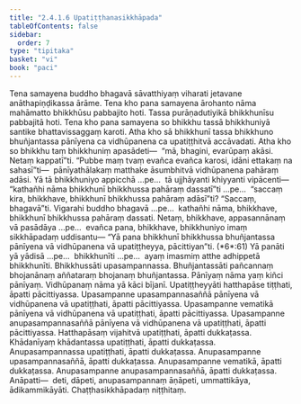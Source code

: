 ```yaml
---
title: "2.4.1.6 Upatiṭṭhanasikkhāpada"
tableOfContents: false
sidebar:
  order: 7
type: "tipitaka"
basket: "vi"
book: "paci"
---
```



<DynamicBreadcrumb />

<Division number="815" book="paci" bookNo="2" page="345">

<Paragraph number="2610" book="paci">
Tena samayena buddho bhagavā sāvatthiyaṃ viharati jetavane anāthapiṇḍikassa ārāme. Tena kho pana samayena ārohanto nāma mahāmatto bhikkhūsu pabbajito hoti. Tassa purāṇadutiyikā bhikkhunīsu pabbajitā hoti. Tena kho pana samayena so bhikkhu tassā bhikkhuniyā santike bhattavissaggaṃ karoti. Atha kho sā bhikkhunī tassa bhikkhuno bhuñjantassa pānīyena ca vidhūpanena ca upatiṭṭhitvā accāvadati. Atha kho so bhikkhu taṃ bhikkhuniṃ apasādeti—  “mā, bhagini, evarūpaṃ akāsi. Netaṃ kappatī”ti. “Pubbe maṃ tvaṃ evañca evañca karosi, idāni ettakaṃ na sahasī”ti—  pānīyathālakaṃ matthake āsumbhitvā vidhūpanena pahāraṃ adāsi.
</Paragraph>

<Paragraph number="2611" book="paci">
Yā tā bhikkhuniyo appicchā …pe…  tā ujjhāyanti khiyyanti vipācenti—  “kathañhi nāma bhikkhunī bhikkhussa pahāraṃ dassatī”ti …pe…  “saccaṃ kira, bhikkhave, bhikkhunī bhikkhussa pahāraṃ adāsī”ti? “Saccaṃ, bhagavā”ti. Vigarahi buddho bhagavā …pe…  kathañhi nāma, bhikkhave, bhikkhunī bhikkhussa pahāraṃ dassati. Netaṃ, bhikkhave, appasannānaṃ vā pasādāya …pe…  evañca pana, bhikkhave, bhikkhuniyo imaṃ sikkhāpadaṃ uddisantu—
</Paragraph>

</Division>
<Division number="816" book="paci" bookNo="2" page="345">

<Paragraph number="2612" book="paci">
<Emphasis>“Yā pana bhikkhunī bhikkhussa bhuñjantassa pānīyena vā vidhūpanena vā upatiṭṭheyya, pācittiyan”</Emphasis>ti. (*6*:<Emphasis>61</Emphasis>)
</Paragraph>

</Division>
<Division number="817" book="paci" bookNo="2" page="345">

<Paragraph number="2613" book="paci">
<Emphasis>Yā panā</Emphasis>ti yā yādisā …pe…  <Emphasis>bhikkhunī</Emphasis>ti …pe…  ayaṃ imasmiṃ atthe adhippetā bhikkhunīti.
</Paragraph>

<Paragraph number="2614" book="paci">
<Emphasis>Bhikkhussā</Emphasis>ti upasampannassa.
</Paragraph>

<Paragraph number="2615" book="paci">
<Emphasis>Bhuñjantassā</Emphasis>ti pañcannaṃ bhojanānaṃ aññataraṃ bhojanaṃ bhuñjantassa.
</Paragraph>

<Paragraph number="2616" book="paci">
<Emphasis>Pānīyaṃ</Emphasis> nāma yaṃ kiñci pānīyaṃ.
</Paragraph>

<Paragraph number="2617" book="paci">
<Emphasis>Vidhūpanaṃ</Emphasis> nāma yā kāci bījanī.
</Paragraph>

<Paragraph number="2618" book="paci">
<Emphasis>Upatiṭṭheyyā</Emphasis>ti hatthapāse tiṭṭhati, āpatti pācittiyassa.
</Paragraph>

</Division>
<Division number="818" book="paci" bookNo="2" page="345">

<Paragraph number="2619" book="paci">
Upasampanne upasampannasaññā pānīyena vā vidhūpanena vā upatiṭṭhati, āpatti pācittiyassa. Upasampanne vematikā pānīyena vā vidhūpanena vā upatiṭṭhati, āpatti pācittiyassa. Upasampanne anupasampannasaññā pānīyena vā vidhūpanena vā upatiṭṭhati, āpatti pācittiyassa.
</Paragraph>

<Paragraph number="2620" book="paci">
Hatthapāsaṃ vijahitvā upatiṭṭhati, āpatti dukkaṭassa. Khādanīyaṃ khādantassa upatiṭṭhati, āpatti dukkaṭassa. Anupasampannassa upatiṭṭhati, āpatti dukkaṭassa. Anupasampanne upasampannasaññā, āpatti dukkaṭassa. Anupasampanne vematikā, āpatti dukkaṭassa. Anupasampanne anupasampannasaññā, āpatti dukkaṭassa.
</Paragraph>

</Division>
<Division number="819" book="paci" bookNo="2" page="346">

<Paragraph number="2621" book="paci">
Anāpatti—  deti, dāpeti, anupasampannaṃ āṇāpeti, ummattikāya, ādikammikāyāti.

</Paragraph>
</Division>

<Paragraph number="2622" type="center" book="paci">
Chaṭṭhasikkhāpadaṃ niṭṭhitaṃ.
</Paragraph>